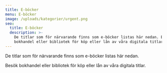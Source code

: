 ```yaml
---
title: E-böcker
menu: E-böcker
image: /uploads/kategorier/urgent.png
seo:
  title: E-böcker
  description: >-
    De titlar som för närvarande finns som e-böcker listas här nedan. Besök
    bokhandel eller bibliotek för köp eller lån av våra digitala titlar.
---
```


De titlar som för närvarande finns som e-böcker listas här nedan.

Besök bokhandel eller bibliotek för köp eller lån av våra digitala titlar.
